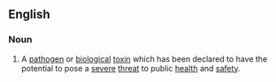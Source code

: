 ==English==

===Noun===
{{en-noun|head=[[select]] [[agent]]}}
{{wikipedia}}

# {{lb|en|US|legal}} A [[pathogen]] or [[biological]] [[toxin]] which has been declared to have the potential to pose a [[severe]] [[threat]] to public [[health]] and [[safety]].